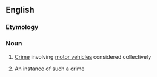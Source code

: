 ==English==

===Etymology===
{{compound|auto|crime|lang=en}}

===Noun===
{{en-noun|~}}

# {{context|uncountable|lang=en}} [[crime|Crime]] involving [[motor vehicle]]s considered collectively
# {{context|countable|lang=en}} An instance of such a crime